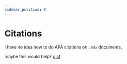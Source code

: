 ```yaml
---
sidebar_position: 8
---
```


# Citations

I have no idea how to do APA citations on ```.mdx``` documents.

maybe this would help? [gist](https://gist.github.com/pdparker/2fc35632de89785aaa07)
